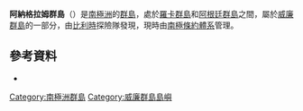 {{Coord|65|12|S|64|20|W|display=title}}

'''阿納格拉姆群島'''（{{lang-en|Anagram Islands}}）是[[南極洲|南極洲]]的[[群島|群島]]，處於[[羅卡群島|羅卡群島]]和[[阿根廷群島|阿根廷群島]]之間，屬於[[威廉群島|威廉群島]]的一部分，由[[比利時|比利時]]探險隊發現，現時由[[南極條約體系|南極條約體系]]管理。

==參考資料==
* {{usgs-gazetteer|id=382}}

{{DEFAULTSORT:Anagram Islands}}
[[Category:南極洲群島|Category:南極洲群島]]
[[Category:威廉群島島嶼|Category:威廉群島島嶼]]


{{WilhelmArchipelago-geo-stub}}